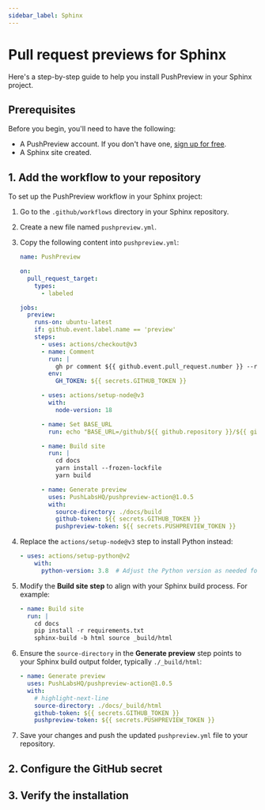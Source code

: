 ---
sidebar_label: Sphinx
---


# Pull request previews for Sphinx

Here's a step-by-step guide to help you install PushPreview in your Sphinx project.

## Prerequisites

Before you begin, you'll need to have the following:

- A PushPreview account. If you don't have one, [sign up for free](https://app.pushpreview.com/accounts/signup/).
- A Sphinx site created.

## 1. Add the workflow to your repository

To set up the PushPreview workflow in your Sphinx project:

1. Go to the `.github/workflows` directory in your Sphinx repository.

1. Create a new file named `pushpreview.yml`.

1. Copy the following content into `pushpreview.yml`:

    ```yaml
    name: PushPreview

    on:
      pull_request_target:
        types:
          - labeled

    jobs:
      preview:
        runs-on: ubuntu-latest
        if: github.event.label.name == 'preview'
        steps:
          - uses: actions/checkout@v3
          - name: Comment
            run: |
              gh pr comment ${{ github.event.pull_request.number }} --repo ${{ github.repository }} --body "⚙️ Hang tight! PushPreview is currently building your preview. We'll share the URL as soon as it's ready."
            env:
              GH_TOKEN: ${{ secrets.GITHUB_TOKEN }}

          - uses: actions/setup-node@v3
            with:
              node-version: 18

          - name: Set BASE_URL
            run: echo "BASE_URL=/github/${{ github.repository }}/${{ github.event.number }}/" >> $GITHUB_ENV

          - name: Build site
            run: |
              cd docs
              yarn install --frozen-lockfile
              yarn build

          - name: Generate preview
            uses: PushLabsHQ/pushpreview-action@1.0.5
            with:
              source-directory: ./docs/build
              github-token: ${{ secrets.GITHUB_TOKEN }}
              pushpreview-token: ${{ secrets.PUSHPREVIEW_TOKEN }}
    ```

1. Replace the `actions/setup-node@v3` step to install Python instead:

    ```yaml
    - uses: actions/setup-python@v2
        with:
          python-version: 3.8  # Adjust the Python version as needed for your project
    ```

1. Modify the **Build site step** to align with your Sphinx build process. For example:

    ```yaml
    - name: Build site
      run: |
        cd docs
        pip install -r requirements.txt
        sphinx-build -b html source _build/html
    ```
    
1. Ensure the `source-directory` in the **Generate preview** step points to your Sphinx build output folder, typically `./_build/html`:

    ```yaml
    - name: Generate preview
      uses: PushLabsHQ/pushpreview-action@1.0.5
      with:
        # highlight-next-line
        source-directory: ./docs/_build/html
        github-token: ${{ secrets.GITHUB_TOKEN }}
        pushpreview-token: ${{ secrets.PUSHPREVIEW_TOKEN }}
    ```

1. Save your changes and push the updated `pushpreview.yml` file to your repository.

## 2. Configure the GitHub secret

<GitHubSecret />

## 3. Verify the installation

<VerifyInstallation />

